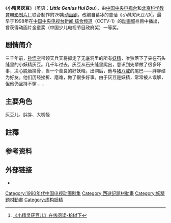 {{电视节目信息框
| 颜色 = gray
| 名称 = 小精灵灰豆
| 英文名称 = Little Genius Hui Dou
| 图片 =
| 图说 = 
| 分类 = [[儿童电视节目|儿童电视节目]]、[[奇幻作品|奇幻]]
| 格式 = [[电视动画|电视动画]]
| 原创者 = 葛冰
| 导演 = 刘积昆
| 监制 = 
| 编剧 = 葛冰
| 制作人= 
| 摄像 = 
| 演出 = 
| 配音 =
| 旁白 = 
| 主题曲 = 
| 片尾曲 = 
| 插曲 = 
| 国家 = {{CHNML}}
| 语言 = [[汉语|汉语]][[普通话|普通话]]
| 集数 = 26集
| 每集长 = 12分钟
| 制作公司 =
| 拍摄地 = 
| 首播国家 = {{CHNML}}
| 电视网 = {{CHN}}[[中国中央电视台|中央电视台]]
| 视频制式 =
| 音频制式 = 
| 开始 = 1998年
| 结束 = 
| 先于 = 
| 后于 = 
| 相关剧集 = [[蓝皮鼠大脸猫|蓝皮鼠大脸猫]]<br/>[[小糊涂神_(动画片)|小糊涂神]]
}}

《'''小精灵灰豆'''》（英语：'''''Little Genius Hui Dou'''''），由[[中国中央电视台|中国中央电视台]]和[[中央新影集团|北京科学教育电影制片厂]]联合制作的26集[[动画剧集|动画剧]]，改编自葛冰的童话《''小精灵灰豆儿''》<ref>[https://web.archive.org/web/20140210102844/http://www.rongshuxia.com/book/6062193.html 《小精灵灰豆儿》在线阅读-榕树下]</ref>{{NoteTag|葛冰的另两部代表作《''蓝皮老鼠大脸猫''》及《''小糊涂神儿''》，在90年代也被央视搬上动画荧幕。片名也都是改少一个字，叫《[[蓝皮鼠大脸猫|蓝皮鼠大脸猫]]》及《[[小糊涂神_(动画片)|小糊涂神]]》。}}。最早于1998年在[[中国中央电视台综合频道|中国中央电视台新闻·综合频道]]（CCTV-1）的[[动画城|动画城]]栏目中播出，曾获得动画片金童奖（中国少儿电视节目政府奖）一等奖。

==剧情简介==
三千年前，[[孙悟空|孙悟空]]带领天兵天将抓走了无底洞里的所有[[妖精|妖精]]，唯独落下了夹在石头缝里的小妖精灰豆。几千年过去，灰豆从石头缝里爬出，意识到先辈做了很多坏事，决心脱胎换骨，当一个善良的好妖精。出洞后，他与[[猪八戒|猪八戒]]的尾巴——胖胖结为好友。他们历经挫折、磨难，做了很多好事。由于灰豆是妖精，常常被人误解，但他仍坚持不懈……

==主要角色==
灰豆儿、胖胖、大嘴怪

==註釋==
{{notefoot}}

==参考资料==
{{reflist}}

==外部链接==
* {{douban}}

[[Category:1990年代中国电视动画剧集|Category:1990年代中国电视动画剧集]]
[[Category:西遊記題材動畫|Category:西遊記題材動畫]]
[[Category:妖精題材動畫|Category:妖精題材動畫]]
[[Category:虚构妖精|Category:虚构妖精]]